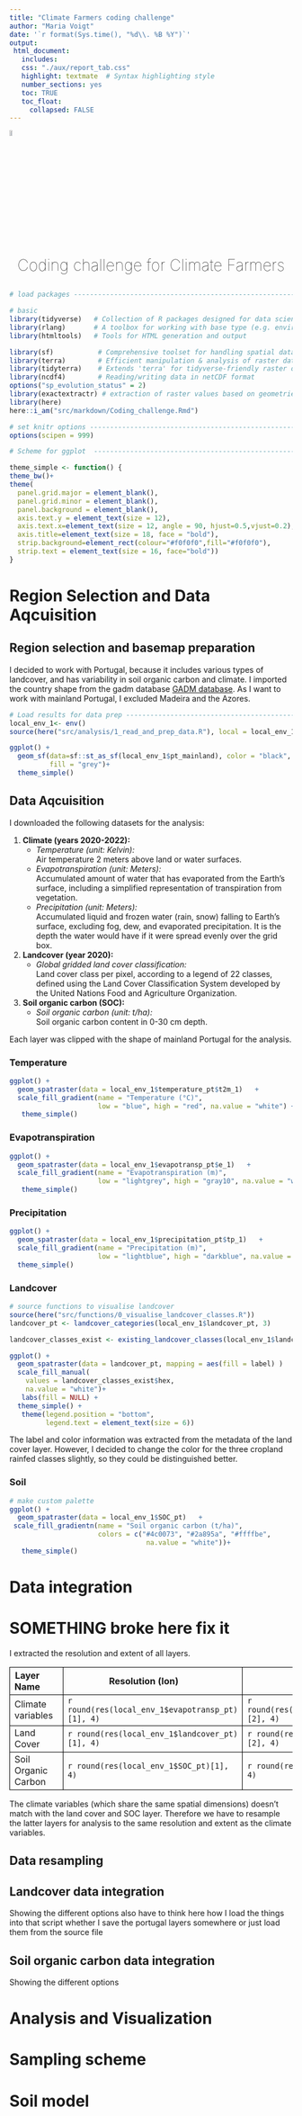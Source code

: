 ```yaml
---
title: "Climate Farmers coding challenge"
author: "Maria Voigt"
date: '`r format(Sys.time(), "%d\\. %B %Y")`'
output:
 html_document:
   includes:
   css: "./aux/report_tab.css"
   highlight: textmate  # Syntax highlighting style
   number_sections: yes
   toc: TRUE
   toc_float:
     collapsed: FALSE
---
```

<div class="vspace_big"></div>
<img src="./aux/cropped_climate_farmers.png" alt="Red Line" class="img_center" width= 10% height=5%></img>
<div class="vspace_small"></div>
<p style="font-size:2em; font-weight:100; text-align: center">Coding challenge for Climate Farmers</p>
<div class="vspace_small"></div>


```r
# load packages ---------------------------------------------------------

# basic
library(tidyverse)   # Collection of R packages designed for data science
library(rlang)       # A toolbox for working with base type (e.g. environments)
library(htmltools)   # Tools for HTML generation and output

library(sf)           # Comprehensive toolset for handling spatial data
library(terra)        # Efficient manipulation & analysis of raster data
library(tidyterra)    # Extends 'terra' for tidyverse-friendly raster operations
library(ncdf4)        # Reading/writing data in netCDF format
options("sp_evolution_status" = 2) 
library(exactextractr) # extraction of raster values based on geometries and resampling
library(here)
here::i_am("src/markdown/Coding_challenge.Rmd")

# set knitr options ------------------------------------------------------------
options(scipen = 999)

# Scheme for ggplot  ---------------------------------------------------------

theme_simple <- function() {
theme_bw()+
theme(
  panel.grid.major = element_blank(),
  panel.grid.minor = element_blank(),
  panel.background = element_blank(), 
  axis.text.y = element_text(size = 12),
  axis.text.x=element_text(size = 12, angle = 90, hjust=0.5,vjust=0.2),
  axis.title=element_text(size = 18, face = "bold"),
  strip.background=element_rect(colour="#f0f0f0",fill="#f0f0f0"),
  strip.text = element_text(size = 16, face="bold"))
}

```


# Region Selection and Data Aqcuisition


## Region selection and basemap preparation 


I decided to work with Portugal, because it includes various types of landcover,
and has variability in soil organic carbon and climate. I imported the country shape from the gadm database [GADM database](https://gadm.org/download_country.html).
As I want to work with mainland Portugal, I excluded Madeira and the Azores.

```r
# Load results for data prep ----------------------------------------------------
local_env_1<- env()
source(here("src/analysis/1_read_and_prep_data.R"), local = local_env_1, encoding = "UTF-8")

```

```r
ggplot() + 
  geom_sf(data=sf::st_as_sf(local_env_1$pt_mainland), color = "black", 
          fill = "grey")+
  theme_simple()

```
</div>
<div class="vspace_small"></div>

## Data Aqcuisition {.tabset}

I downloaded the following datasets for the analysis:

<ol>
  <li>
    <strong>Climate (years 2020-2022):</strong>
    <ul>
      <li>
        <em>Temperature (unit: Kelvin):</em><br>
        Air temperature 2 meters above land or water surfaces.
      </li>
      <li>
        <em>Evapotranspiration (unit: Meters):</em><br>
        Accumulated amount of water that has evaporated from the Earth's surface, including a simplified representation of transpiration from vegetation.
      </li>
      <li>
        <em>Precipitation (unit: Meters):</em><br>
        Accumulated liquid and frozen water (rain, snow) falling to Earth's surface, excluding fog, dew, and evaporated precipitation. It is the depth the water would have if it were spread evenly over the grid box.
      </li>
    </ul>
  </li>
  <li>
    <strong>Landcover (year 2020):</strong>
    <ul>
      <li>
        <em>Global gridded land cover classification:</em><br>
        Land cover class per pixel, according to a legend of 22 classes, defined using the Land Cover Classification System developed by the United Nations Food and Agriculture Organization. 
      </li>
    </ul>
  </li>
  <li>
    <strong>Soil organic carbon (SOC):</strong>
    <ul>
      <li>
        <em>Soil organic carbon (unit: t/ha):</em><br>
        Soil organic carbon content in 0-30 cm depth.
      </li>
    </ul>
  </li>
</ol>


Each layer was clipped with the shape of mainland Portugal for the analysis. 

### Temperature
```r
ggplot() +
  geom_spatraster(data = local_env_1$temperature_pt$t2m_1)   +
  scale_fill_gradient(name = "Temperature (°C)", 
                      low = "blue", high = "red", na.value = "white") +  # 
   theme_simple()
```

### Evapotranspiration
```r
ggplot() +
  geom_spatraster(data = local_env_1$evapotransp_pt$e_1)   +
  scale_fill_gradient(name = "Evapotranspiration (m)", 
                      low = "lightgrey", high = "gray10", na.value = "white") +
   theme_simple()
```

### Precipitation
```r
ggplot() +
  geom_spatraster(data = local_env_1$precipitation_pt$tp_1)   +
  scale_fill_gradient(name = "Precipitation (m)", 
                      low = "lightblue", high = "darkblue", na.value = "white") +
  theme_simple()
```

### Landcover
```r

# source functions to visualise landcover
source(here("src/functions/0_visualise_landcover_classes.R"))
landcover_pt <- landcover_categories(local_env_1$landcover_pt, 3)

landcover_classes_exist <- existing_landcover_classes(local_env_1$landcover_pt, 3)

ggplot() +
  geom_spatraster(data = landcover_pt, mapping = aes(fill = label) )   +
  scale_fill_manual(
    values = landcover_classes_exist$hex,
    na.value = "white")+
   labs(fill = NULL) +
  theme_simple() + 
   theme(legend.position = "bottom",
         legend.text = element_text(size = 6))
```

The  label and color information was extracted from the metadata of the land cover layer. However, I decided to change the color for the three cropland rainfed classes 
slightly, so they could be distinguished better.

### Soil
```r
# make custom palette
ggplot() +
  geom_spatraster(data = local_env_1$SOC_pt)   +
 scale_fill_gradientn(name = "Soil organic carbon (t/ha)",
                      colors = c("#4c0073", "#2a895a", "#ffffbe",
                                  na.value = "white"))+
   theme_simple()
```
</div>
<div class="vspace_small"></div>


# Data integration
# SOMETHING broke here fix it
I extracted the resolution and extent of all layers. 

<table style="border-collapse: collapse;">
  <tr>
    <th style="padding-right: 40px; border: 1px solid black;">Layer Name</th>
    <th style="padding-right: 40px; border: 1px solid black;">Resolution (lon)</th>
    <th style="border: 1px solid black;">Resolution (lat)</th>
    <th style="padding-right: 40px; border: 1px solid black;">extent (lon)</th>
    <th style="border: 1px solid black;">extent (lat)</th>
  </tr>
  <tr>
    <td style="border: 1px solid black;">Climate variables</td>
    <td style="border: 1px solid black;">`r round(res(local_env_1$evapotransp_pt)[1], 4)`</td>
    <td style="border: 1px solid black;">`r round(res(local_env_1$evapotransp_pt)[2], 4)`</td>
    <td style="border: 1px solid black;">`r round(ext(local_env_1$evapotransp_pt)[1], 4)`</td>
    <td style="border: 1px solid black;">`r round(ext(local_env_1$evapotransp_pt)[2], 4)`</td>
        
  </tr>
  <tr>
    <td style="border: 1px solid black;">Land Cover</td>
    <td style="border: 1px solid black;">`r round(res(local_env_1$landcover_pt)[1], 4)`</td>
    <td style="border: 1px solid black;">`r round(res(local_env_1$landcover_pt)[2], 4)`</td>
    <td style="border: 1px solid black;">`r round(ext(local_env_1$landcover_pt)[1], 4)`</td>
    <td style="border: 1px solid black;">`r round(ext(local_env_1$landcover_pt)[2], 4)`</td>
  </tr>
  <tr>
    <td style="border: 1px solid black;">Soil Organic Carbon</td>
    <td style="border: 1px solid black;">`r round(res(local_env_1$SOC_pt)[1], 4)`</td>
    <td style="border: 1px solid black;">`r round(res(local_env_1$SOC_pt)[2], 4)`</td>
    <td style="border: 1px solid black;">`r round(ext(local_env_1$SOC_pt)[1], 4)`</td>
    <td style="border: 1px solid black;">`r round(ext(local_env_1$SOC_pt)[2], 4)`</td>
  </tr>
</table>

<div class="vspace_small"></div>

The climate variables (which share the same spatial dimensions) doesn't match with the land cover and SOC layer. Therefore we have to resample the latter layers for analysis to the same resolution and extent as the climate variables. 



## Data resampling {.tabset}
## Landcover data integration
Showing the different options
also have to think here how I load the things into that script
whether I save the portugal layers somewhere or just load them from
the source file

## Soil organic carbon data integration
Showing the different options

# Analysis and Visualization

# Sampling scheme


# Soil model



